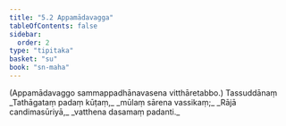 ```yaml
---
title: "5.2 Appamādavagga"
tableOfContents: false
sidebar:
  order: 2
type: "tipitaka"
basket: "su"
book: "sn-maha"
---
```



<DynamicBreadcrumb />

<Paragraph number="1291" type="center" book="sn-maha">
(Appamādavaggo sammappadhānavasena vitthāretabbo.)

</Paragraph>

<Paragraph number="1292" type="center" book="sn-maha">
Tassuddānaṃ


</Paragraph>

<Paragraph number="1293" type="verses" book="sn-maha">
_Tathāgataṃ padaṃ kūṭaṃ,_  
_mūlaṃ sārena vassikaṃ;_  
_Rājā candimasūriyā,_  
_vatthena dasamaṃ padanti._
</Paragraph>